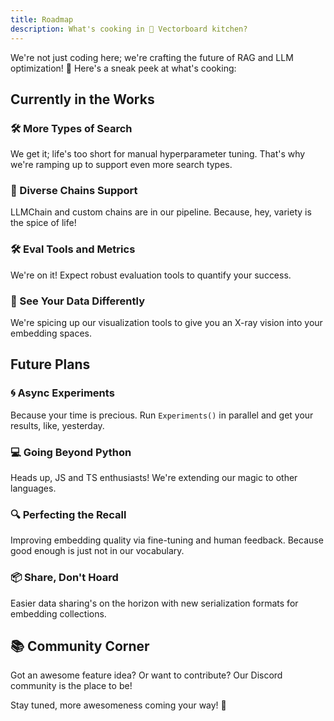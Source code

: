 ```yaml
---
title: Roadmap
description: What's cooking in 💛 Vectorboard kitchen?
---
```


We're not just coding here; we're crafting the future of RAG and LLM optimization! 🚀 Here's a sneak peek at what's cooking:

## Currently in the Works

### 🛠 More Types of Search

We get it; life's too short for manual hyperparameter tuning. That's why we're ramping up to support even more search types.

### 🌈 Diverse Chains Support

LLMChain and custom chains are in our pipeline. Because, hey, variety is the spice of life!

### 🛠 Eval Tools and Metrics

We're on it! Expect robust evaluation tools to quantify your success.

### 🌌 See Your Data Differently

We're spicing up our visualization tools to give you an X-ray vision into your embedding spaces.

## Future Plans

### 🌀 Async Experiments

Because your time is precious. Run `Experiments()` in parallel and get your results, like, yesterday.

### 💻 Going Beyond Python

Heads up, JS and TS enthusiasts! We're extending our magic to other languages.

### 🔍 Perfecting the Recall

Improving embedding quality via fine-tuning and human feedback. Because good enough is just not in our vocabulary.

### 📦 Share, Don't Hoard

Easier data sharing's on the horizon with new serialization formats for embedding collections.

## 📚 Community Corner

Got an awesome feature idea? Or want to contribute? Our Discord community is the place to be!

Stay tuned, more awesomeness coming your way! 🌟
